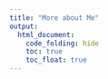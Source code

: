 ```yaml
---
title: "More about Me"
output:
  html_document:
    code_folding: hide
    toc: true
    toc_float: true
---
```


